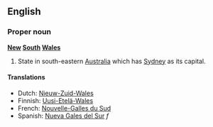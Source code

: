 ==English==
===Proper noun===
'''[[New]] [[South]] [[Wales]]'''

# State in south-eastern [[Australia]] which has [[Sydney]] as its capital.

====Translations====
*Dutch: [[Nieuw-Zuid-Wales]]
*Finnish: [[Uusi-Etelä-Wales]]
*French: [[Nouvelle-Galles du Sud]]
*Spanish: [[Nueva Gales del Sur]] ''f''
